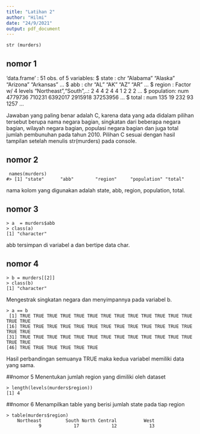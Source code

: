 ---
title: "Latihan 2"
author: "Hilmi"
date: "24/9/2021"
output: pdf_document
---

```
str (murders)

```

## nomor 1
'data.frame' :	51 obs. of  5 variables:
 $ state     : chr  "Alabama" "Alaska" "Arizona" "Arkansas" ...
 $ abb       : chr  "AL" "AK" "AZ" "AR" ...
 $ region    : Factor w/ 4 levels "Northeast","South",..: 2 4 4 2 4 4                1 2   2 2 ...
 $ population: num  4779736 710231 6392017 2915918 37253956 ...
 $ total     : num  135 19 232 93 1257 ...
 
  Jawaban yang paling benar adalah C, karena data yang ada didalam pilihan tersebut berupa nama negara bagian, singkatan dari beberapa negara bagian, wilayah negara bagian, populasi negara bagian dan juga total jumlah pembunuhan pada tahun 2010. Pilihan C sesuai dengan hasil tampilan setelah menulis str(murders) pada console.
 
## nomor 2
```
 names(murders)
#> [1] "state"      "abb"        "region"     "population" "total"

```
nama kolom yang digunakan adalah state, abb, region, population, total.

## nomor 3
```
> a  = murders$abb
> class(a)
[1] "character"

```
 abb tersimpan di variabel a dan bertipe data char.

## nomor 4
```
> b = murders[[2]]
> class(b)
[1] "character"

```
Mengestrak singkatan negara dan menyimpannya pada variabel b.

```
> a == b 
 [1] TRUE TRUE TRUE TRUE TRUE TRUE TRUE TRUE TRUE TRUE TRUE TRUE TRUE TRUE TRUE
[16] TRUE TRUE TRUE TRUE TRUE TRUE TRUE TRUE TRUE TRUE TRUE TRUE TRUE TRUE TRUE
[31] TRUE TRUE TRUE TRUE TRUE TRUE TRUE TRUE TRUE TRUE TRUE TRUE TRUE TRUE TRUE
[46] TRUE TRUE TRUE TRUE TRUE TRUE

```
Hasil perbandingan semuanya TRUE maka kedua variabel memiliki data yang sama.

##nomor 5
Menentukan jumlah region yang dimiliki oleh dataset 
```
> length(levels(murders$region))
[1] 4

```

##nomor 6
Menampilkan table yang berisi jumlah state pada tiap region 
```
> table(murders$region)
    Northeast         South North Central          West 
            9            17            12            13 
```


